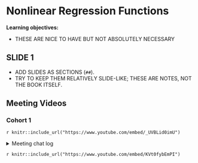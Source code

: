 # Nonlinear Regression Functions

**Learning objectives:**

- THESE ARE NICE TO HAVE BUT NOT ABSOLUTELY NECESSARY

## SLIDE 1

- ADD SLIDES AS SECTIONS (`##`).
- TRY TO KEEP THEM RELATIVELY SLIDE-LIKE; THESE ARE NOTES, NOT THE BOOK ITSELF.

## Meeting Videos

### Cohort 1

`r knitr::include_url("https://www.youtube.com/embed/_UVBLid0imU")`

<details>
<summary> Meeting chat log </summary>

```
00:01:29	Abdou:	Hey guys
00:06:55	Abdou:	Start
00:07:27	Gus Lipkin:	start
00:09:52	Abdou:	Sure, that sounds good!
00:26:12	Abdou:	Are their test to determine the presence of non-linearity in our regression model?
00:27:19	Abdou:	Or should we just look for the presence of polynomials, logs, products etc…
00:42:01	Abdou:	Awesome, the matrix visualizations makes it really interesting
01:01:16	Gus Lipkin:	end
01:01:18	Abdou:	end
```
</details>

`r knitr::include_url("https://www.youtube.com/embed/KVt0fybEmPI")`
